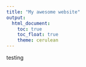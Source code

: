 ```yaml
---
title: "My awesome website"
output: 
  html_document:
    toc: true
    toc_float: true
    theme: cerulean
---
```

testing